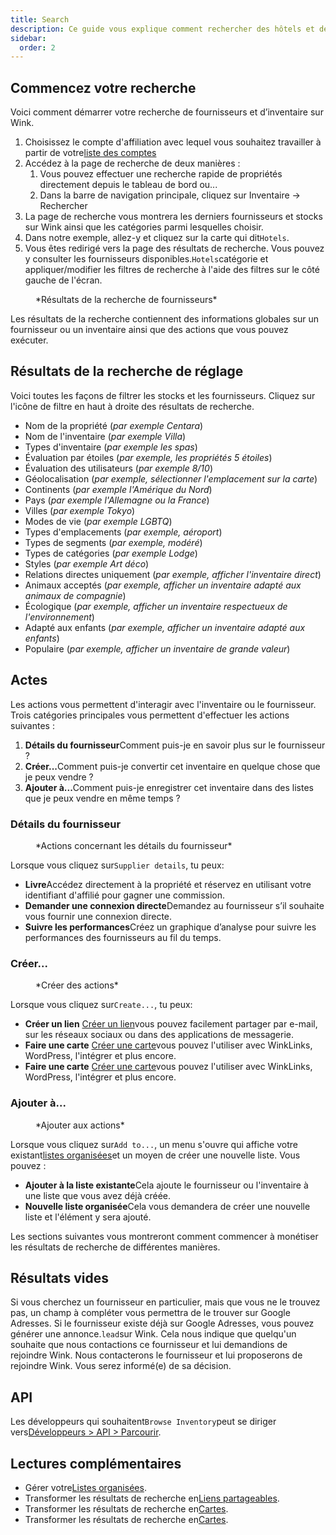 ```yaml
---
title: Search
description: Ce guide vous explique comment rechercher des hôtels et des stocks.
sidebar:
  order: 2
---
```


## Commencez votre recherche

Voici comment démarrer votre recherche de fournisseurs et d’inventaire sur Wink.

1. Choisissez le compte d'affiliation avec lequel vous souhaitez travailler à partir de votre[liste des comptes](https://studio.wink.travel/company/list)
2. Accédez à la page de recherche de deux manières :
   1. Vous pouvez effectuer une recherche rapide de propriétés directement depuis le tableau de bord ou...
   2. Dans la barre de navigation principale, cliquez sur Inventaire → Rechercher
3. La page de recherche vous montrera les derniers fournisseurs et stocks sur Wink ainsi que les catégories parmi lesquelles choisir.
4. Dans notre exemple, allez-y et cliquez sur la carte qui dit`Hotels`.
5. Vous êtes redirigé vers la page des résultats de recherche. Vous pouvez y consulter les fournisseurs disponibles.`Hotels`catégorie et appliquer/modifier les filtres de recherche à l'aide des filtres sur le côté gauche de l'écran.

<figure>
  <CloudinaryImage width="700" height="570" resize="scale" quality="best" alt="Résultats de la recherche" src="academy/search-results" errorImage="noimage_opaque_nyrtl0.png" />

  <figcaption>*Résultats de la recherche de fournisseurs*</figcaption>
</figure>


Les résultats de la recherche contiennent des informations globales sur un fournisseur ou un inventaire ainsi que des actions que vous pouvez exécuter.

## Résultats de la recherche de réglage

Voici toutes les façons de filtrer les stocks et les fournisseurs. Cliquez sur l'icône de filtre en haut à droite des résultats de recherche.

* Nom de la propriété (*par exemple Centara*)
* Nom de l'inventaire (*par exemple Villa*)
* Types d'inventaire (*par exemple les spas*)
* Évaluation par étoiles (*par exemple, les propriétés 5 étoiles*)
* Évaluation des utilisateurs (*par exemple 8/10*)
* Géolocalisation (*par exemple, sélectionner l'emplacement sur la carte*)
* Continents (*par exemple l'Amérique du Nord*)
* Pays (*par exemple l'Allemagne ou la France*)
* Villes (*par exemple Tokyo*)
* Modes de vie (*par exemple LGBTQ*)
* Types d'emplacements (*par exemple, aéroport*)
* Types de segments (*par exemple, modéré*)
* Types de catégories (*par exemple Lodge*)
* Styles (*par exemple Art déco*)
* Relations directes uniquement (*par exemple, afficher l'inventaire direct*)
* Animaux acceptés (*par exemple, afficher un inventaire adapté aux animaux de compagnie*)
* Écologique (*par exemple, afficher un inventaire respectueux de l'environnement*)
* Adapté aux enfants (*par exemple, afficher un inventaire adapté aux enfants*)
* Populaire (*par exemple, afficher un inventaire de grande valeur*)

## Actes

Les actions vous permettent d'interagir avec l'inventaire ou le fournisseur. Trois catégories principales vous permettent d'effectuer les actions suivantes :

1. **Détails du fournisseur**Comment puis-je en savoir plus sur le fournisseur ?
2. **Créer...**&#x43;omment puis-je convertir cet inventaire en quelque chose que je peux vendre ?
3. **Ajouter à...**&#x43;omment puis-je enregistrer cet inventaire dans des listes que je peux vendre en même temps ?

### Détails du fournisseur

<figure>
  <CloudinaryImage width="350" height="190" resize="scale" quality="best" alt="Détails du fournisseur" src="academy/supplier-details" errorImage="noimage_opaque_nyrtl0.png" />

  <figcaption>*Actions concernant les détails du fournisseur*</figcaption>
</figure>


Lorsque vous cliquez sur`Supplier details`, tu peux:

* **Livre**Accédez directement à la propriété et réservez en utilisant votre identifiant d'affilié pour gagner une commission.
* **Demander une connexion directe**Demandez au fournisseur s’il souhaite vous fournir une connexion directe.
* **Suivre les performances**Créez un graphique d’analyse pour suivre les performances des fournisseurs au fil du temps.

### Créer...

<figure>
  <CloudinaryImage width="350" height="238" resize="scale" quality="best" alt="Actes" src="academy/inventory-actions" errorImage="noimage_opaque_nyrtl0.png" />

  <figcaption>*Créer des actions*</figcaption>
</figure>


Lorsque vous cliquez sur`Create...`, tu peux:

* **Créer un lien** [Créer un lien](/studio/shareable-links)vous pouvez facilement partager par e-mail, sur les réseaux sociaux ou dans des applications de messagerie.
* **Faire une carte** [Créer une carte](/studio/maps)vous pouvez l'utiliser avec WinkLinks, WordPress, l'intégrer et plus encore.
* **Faire une carte** [Créer une carte](/studio/cards)vous pouvez l'utiliser avec WinkLinks, WordPress, l'intégrer et plus encore.

### Ajouter à...

<figure>
  <CloudinaryImage width="350" height="203" resize="scale" quality="best" alt="Actes" src="academy/add-to" errorImage="noimage_opaque_nyrtl0.png" />

  <figcaption>*Ajouter aux actions*</figcaption>
</figure>


Lorsque vous cliquez sur`Add to...`, un menu s'ouvre qui affiche votre existant[listes organisées](/studio/curated-lists)et un moyen de créer une nouvelle liste. Vous pouvez :

* **Ajouter à la liste existante**Cela ajoute le fournisseur ou l'inventaire à une liste que vous avez déjà créée.
* **Nouvelle liste organisée**Cela vous demandera de créer une nouvelle liste et l'élément y sera ajouté.

Les sections suivantes vous montreront comment commencer à monétiser les résultats de recherche de différentes manières.

## Résultats vides

Si vous cherchez un fournisseur en particulier, mais que vous ne le trouvez pas, un champ à compléter vous permettra de le trouver sur Google Adresses. Si le fournisseur existe déjà sur Google Adresses, vous pouvez générer une annonce.`lead`sur Wink.
Cela nous indique que quelqu'un souhaite que nous contactions ce fournisseur et lui demandions de rejoindre Wink. Nous contacterons le fournisseur et lui proposerons de rejoindre Wink. Vous serez informé(e) de sa décision.

## API

Les développeurs qui souhaitent`Browse Inventory`peut se diriger vers[Développeurs > API > Parcourir](/developers/apis/#browse-api).

## Lectures complémentaires

* Gérer votre[Listes organisées](/studio/curated-lists).
* Transformer les résultats de recherche en[Liens partageables](/studio/shareable-links).
* Transformer les résultats de recherche en[Cartes](/studio/cards).
* Transformer les résultats de recherche en[Cartes](/studio/maps).

